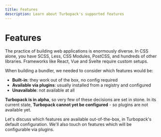 ```yaml
---
title: Features
description: Learn about Turbopack's supported features
---
```



# Features

The practice of building web applications is enormously diverse. In CSS alone, you have SCSS, Less, CSS Modules, PostCSS, and hundreds of other libraries. Frameworks like React, Vue and Svelte require custom setups.

When building a bundler, we needed to consider which features would be:

- **Built-in**: they work out of the box, no config required
- **Available via plugins**: usually installed from a registry and configured
- **Unavailable**: not available at all

**Turbopack is in alpha**, so very few of these decisions are set in stone. In its current state, **Turbopack cannot yet be configured** - so plugins are not available yet.

Let's discuss which features are available out-of-the-box, in Turbopack's default configuration. We'll also touch on features which will be configurable via plugins.

<TurbopackFeatures />
